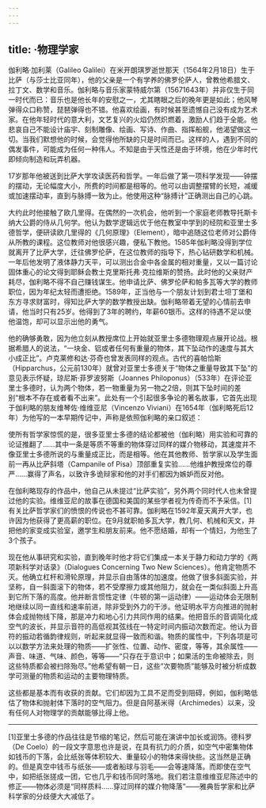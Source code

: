 ```yaml
---
---
---
```

title: ·物理学家
---




伽利略·加利莱（Galileo Galilei）在米开朗琪罗逝世那天（1564年2月18日）生于比萨（与莎士比亚同年），他的父亲是一个有学养的佛罗伦萨人，曾教他希腊文、拉丁文、数学和音乐。伽利略与音乐家蒙特威尔第（15671643年）并非仅生于同一时代而已：音乐也是他长年的安慰之一，尤其瞎眼之后的晚年更是如此；他风琴弹得众口称赞，琵琶弹得也不错。他喜欢绘画，有时候甚至遗憾自己没有成为艺术家。在他年轻时代的意大利，文艺复兴的火焰仍然炽燃着，激励人们趋于全能。他悲哀自己不能设计庙宇、刻制雕像、绘画、写诗、作曲、指挥船舰，他渴望做这一切。当我们默想他的时候，会觉得他所缺的只是时间而已。这样的人，遇到不同的偶发事件，可能成为任何一种伟人。不知是由于天性还是由于环境，他在少年时代即倾向制造和玩弄机器。

17岁那年他被送到比萨大学攻读医药和哲学。一年后做了第一项科学发现——钟摆的摆动，无论幅度大小，所费的时间都是相等的。他可以由调整摆臂的长短，减缓或加速摆动率，直到与脉搏一致为止。他使用这种“脉搏计”正确测出自己的心跳。

大约此时他接触了欧几里得。在偶然的一次机会，他听到一个家庭老师教导托斯卡纳大公爵的侍从几何学。他认为数学逻辑远优于他在教室中学到的经院和亚里士多德哲学，便研读欧几里得的《几何原理》（Element），暗中追随这位老师对公爵侍从所教的课程。这位教师对他很感兴趣，便私下教他。1585年伽利略没得到学位就离开了比萨大学，迁往佛罗伦萨，在这位教师的指导下，热心钻研数学和机械。一年后他发明了液体静力天平，可以测出合金中各金属的相对重量，又以一篇讨论固体重心的论文得到耶稣会教士克里斯托弗·克拉维斯的赞扬。此时他的父亲财产耗尽，伽利略不得不自己赚钱谋生。他申请比萨、佛罗伦萨和帕多瓦等大学的教师职位，因为年纪太轻而遭拒绝。1589年，正当他与一个朋友计划到君士坦丁堡和东方寻求财富时，得知比萨大学的数学教授出缺。伽利略带着无望的心情前去申请，他当时只有25岁。他得到了3年的聘约，年薪60银币。这样的待遇不足以使他温饱，却可以显示出他的勇气。

他的确够勇敢，因为他立刻从教授席位上开始就亚里士多德物理观点展开论战。根据希腊人的说法，“一块金、铝或者任何有重量的物体，其下坠动作的速度与其大小成正比”。卢克莱修和达·芬奇也曾发表同样的观点。古代的喜帕恰斯（Hipparchus，公元前130年）就曾对亚里士多德关于“物体之重量导致其下坠”的意见表示怀疑，琼尼斯·菲罗波努斯（Joannes Philoponus）（533年）在评论亚里士多德时，认为两个物体，若一物重量为另一物之2倍，则其下坠时间的差别“根本不存在或者看不出来”。此处有一个引起很多争论的著名故事，它首先出现于伽利略的朋友维琴佐·维维亚尼（Vincenzo Viviani）在1654年（伽利略死后12年）为他写的一本早期传记中，声称是依照伽利略的亲口叙述：

使所有哲学家惊慌的是，很多亚里士多德的结论都被他（伽利略）用实验和可靠的论证推翻了……其中一条是等质不等重的物体穿过同样的媒介物移动，其速度并不像亚里士多德所说的与重量成正比，而是相等。他在其他教师、哲学家以及学生面前一再从比萨斜塔（Campanile of Pisa）顶部重复实验……他维护教授席位的尊严……赢得了声名，以致许多诡辩家和他的对手们都因为嫉妒而反对他。



在伽利略现存的作品中，他自己从未提过“比萨实验”，另外两个同时代人也未曾提过他的实验。维维亚尼的故事在德国和美国的某些学者视为传奇而不予采信。[1]有关比萨哲学家们的愤恨的传说也不甚可靠。伽利略在1592年夏天离开大学，也许因为他获得了更高薪的职位。在9月就职帕多瓦大学，教几何、机械和天文，并把他的家变成实验室，邀学生和朋友前来。他不愿结婚，却有一个情妇，为他生了3个孩子。

现在他从事研究和实验，直到晚年时他才将它们集成一本关于静力和动力学的《两项新科学对话录》（Dialogues Concerning Two New Sciences）。他肯定物质不灭。他确立杠杆和滑轮原理，并显示自由落体的加速度。他做了很多斜面实验，并坚称，自一斜面滚下的物体，若不受摩擦力或其他阻力，就会在一类似斜面上升高到它所下落的高度。他并断言惯性定律（牛顿的第一运动律）——运动体会无限制地继续以同一直线和速率前进，除非受到外力的干涉。他证明水平方向推进的抛射体会成抛物线下降，那是冲力和地心引力共同作用的结果。他把音乐的音调简化成空气的波长，并显示音符的高低视其弦线在一特定时间内振动次数而定。他认为音符的振动若循韵律规则，听起来就显得一致而和谐。物质的属性中，下列各项是可以以数学方法来处理的物质——扩张性、位置、动作、密度，等等，其余属性——声音、味道、气味、颜色，等等——“只存在于意识中；如果活的生命被除去，则这些特质都会被扫除殆尽。”他希望有朝一日，这些“次要物质”能够及时被分析成数学可测量的物质和运动的主要物理特质。

这些都是基本而有收获的贡献。它们却因为工具不足而受到阻碍，例如，伽利略低估了物体和抛射体下落时的空气阻力。但是自阿基米得（Archimedes）以来，没有任何人对物理学的贡献能够比得上他。



* * *



[1]亚里士多德的作品往往是节缩的笔记，然后可能在演讲中加长或润饰。德科罗（De Coelo）的一段文字意思也许是说，在具有抗力的介质，如空气中密集物体如钱币的下落，会比纸张等体积较大、重量较小的物体来得快些。这当然是正确的。但是真空中钱币与纸张——或者船球与羽毛——会等速降落。而即使在空气中，如把纸张搓成一团，它也几乎和钱币同时落地。我们若注意维维亚尼陈述中的修正——物体必须是“同样质料……穿过同样的媒介物降落”——雅典哲学家和比萨科学家的分歧便大大减低了。